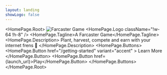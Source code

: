 ```yaml
---
layout: landing
showLogo: false
---
```



<HomePage.Root>
  <img
    src="/img/farville-icon.png"
    alt="Farcaster Game"
    className="w-24 h-24"
  />
  <HomePage.Logo className="!w-64 !h-8" />
  <HomePage.Tagline>A Farcaster Game</HomePage.Tagline>
  <HomePage.Description>
    Plant, harvest, compete and earn with your internet frens 🌱
  </HomePage.Description>
  <HomePage.Buttons>
    <HomePage.Button
      href="/getting-started"
      variant="accent"
    >
      Learn More
    </HomePage.Button>
    <HomePage.Button href={launch_url}>Play</HomePage.Button>
  </HomePage.Buttons>
</HomePage.Root>
